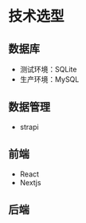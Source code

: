 
# 技术选型

## 数据库

- 测试环境：SQLite
- 生产环境：MySQL

## 数据管理

- strapi

## 前端

- React
- Nextjs

## 后端